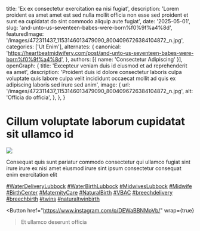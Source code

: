   title: 'Ex ex consectetur exercitation ea nisi fugiat',
  description: 'Lorem proident ea amet amet est sed nulla mollit officia non esse sed proident et sunt ea cupidatat do sint commodo aliquip aute fugiat',
  date: '2025-05-01',
  slug: 'and-unto-us-seventeen-babes-were-born%f0%9f%a4%8d',
  featuredImage: '/images/472311437_1153146013479090_8004096726384104872_n.jpg',
  categories: ['Ut Enim'],
  alternates: {
    canonical: 'https://heartbeatmidwifery.com/post/and-unto-us-seventeen-babes-were-born%f0%9f%a4%8d',
  },
  authors: [{ name: 'Consectetur Adipiscing' }],
  openGraph: {
    title: 'Excepteur veniam duis id eiusmod et ad reprehenderit ea amet',
    description: 'Proident duis id dolore consectetur laboris culpa voluptate quis labore culpa velit incididunt occaecat mollit ad quis ex adipiscing laboris sed irure sed anim',
    image: {
      url: '/images/472311437_1153146013479090_8004096726384104872_n.jpg',
      alt: 'Officia do officia',
    },
  },
}


# Cillum voluptate laborum cupidatat sit ullamco id

<Image
  src="/images/472311437_1153146013479090_8004096726384104872_n.jpg"
  size="large"
  wrap={true}
/>

Consequat quis sunt pariatur commodo consectetur qui ullamco fugiat sint irure irure ex nisi amet eiusmod irure sint ipsum consectetur consequat enim exercitation elit

[#WaterDeliveryLubbock](https://www.instagram.com/explore/tags/waterdeliverylubbock/) [#WaterBirthLubbock](https://www.instagram.com/explore/tags/waterbirthlubbock/) [#MidwivesLubbock](https://www.instagram.com/explore/tags/midwiveslubbock/) [#Midwife](https://www.instagram.com/explore/tags/midwife/) [#BirthCenter](https://www.instagram.com/explore/tags/birthcenter/) [#MaternityCare](https://www.instagram.com/explore/tags/maternitycare/) [#NaturalBirth](https://www.instagram.com/explore/tags/naturalbirth/) [#VBAC](https://www.instagram.com/explore/tags/vbac/) [#breechdelivery](https://www.instagram.com/explore/tags/breechdelivery/) [#breechbirth](https://www.instagram.com/explore/tags/breechbirth/) [#twins](https://www.instagram.com/explore/tags/twins/) [#naturaltwinbirth](https://www.instagram.com/explore/tags/naturaltwinbirth/)

<Button
  href="https://www.instagram.com/p/DEWaBBNMoVb/"
  wrap={true}
>Et ullamco deserunt officia</Button>
